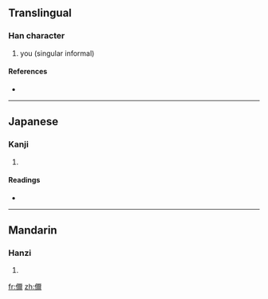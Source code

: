 {{also|你|妳|您|祢}}
==Translingual==

===Han character===
{{Han char|rn=9|rad=人|as=14|sn=16|four=|canj=人一火月 (OMFB)}}

# you (singular informal)

====References====
* {{Han ref|kx=0120.111|dkj=01244|hdz=10230.080|uh=511E|ud=20766}}

----

==Japanese==

===Kanji===
{{ja-kanji|grade=|rs=人14}}

# {{defn|Japanese|sort=人14}}

====Readings====
* {{ja-readings|on=[[じ]] (ji)|kun=}}

----

==Mandarin==

===Hanzi===
{{cmn-hanzi|pin=[[nǐ]] ([[ni3]])|wg=ni<sup>3</sup>}}

# {{defn|Mandarin|sort=人14}}

[[fr:儞]]
[[zh:儞]]